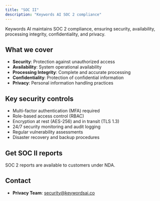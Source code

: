 ```yaml
---
title: "SOC II"
description: "Keywords AI SOC 2 compliance"
---
```


Keywords AI maintains SOC 2 compliance, ensuring security, availability, processing integrity, confidentiality, and privacy.

## What we cover

- **Security**: Protection against unauthorized access
- **Availability**: System operational availability
- **Processing Integrity**: Complete and accurate processing
- **Confidentiality**: Protection of confidential information
- **Privacy**: Personal information handling practices

## Key security controls

- Multi-factor authentication (MFA) required
- Role-based access control (RBAC)
- Encryption at rest (AES-256) and in transit (TLS 1.3)
- 24/7 security monitoring and audit logging
- Regular vulnerability assessments
- Disaster recovery and backup procedures

## Get SOC II reports

SOC 2 reports are available to customers under NDA.

## Contact
- **Privacy Team**: security@keywordsai.co